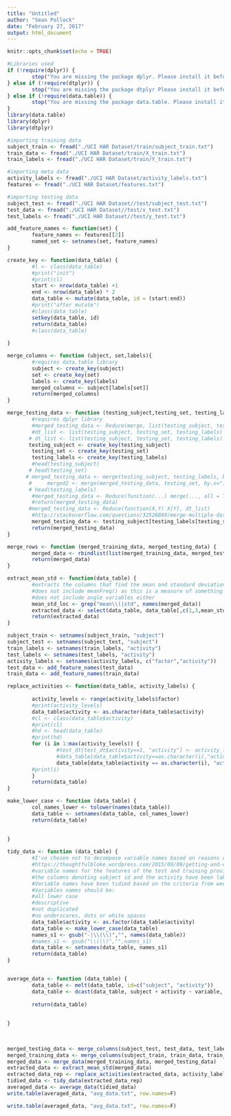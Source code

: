 ```yaml
---
title: "Untitled"
author: "Sean Pollock"
date: "February 27, 2017"
output: html_document
---
```


```r
knitr::opts_chunk$set(echo = TRUE)
```



```r
#Libraries used
if (!require(dplyr)) {
        stop("You are missing the package dplyr. Please install it before continuing.")
} else if (!require(dtplyr)) {
        stop("You are missing the package dtplyr Please install it before continuing.")
} else if (!require(data.table)) {
        stop("You are missing the package data.table. Please install it before continuing.")
}
library(data.table)
library(dplyr)
library(dtplyr)

```


```r
#importing training data
subject_train <- fread("./UCI HAR Dataset/train/subject_train.txt")
train_data <- fread("./UCI HAR Dataset/train/X_train.txt")
train_labels <- fread("./UCI HAR Dataset/train/Y_train.txt")

```


```r
#importing meta data
activity_labels <- fread("./UCI HAR Dataset/activity_labels.txt")
features <- fread("./UCI HAR Dataset/features.txt")

```


```r
#importing testing data
subject_test <- fread("./UCI HAR Dataset//test/subject_test.txt")
test_data <- fread("./UCI HAR Dataset//test/x_test.txt")
test_labels <- fread("./UCI HAR Dataset//test/y_test.txt")
```




```r
add_feature_names <- function(set) {
        feature_names <- features[[2]]
        named_set <- setnames(set, feature_names)
}
```

```r
create_key <- function(data_table) {
        #l <- class(data_table)
        #print("init")
        #print(cl)
        start <- nrow(data_table) +1
        end <- nrow(data_table) * 2
        data_table <- mutate(data_table, id = (start:end))
        #print("after mutate")
        #class(data_table)        
        setkey(data_table, id)
        return(data_table)
        #class(data_table)
               
}

```



```r
merge_columns <- function (ubject, set,labels){
        #requires data.table library
        subject <- create_key(subject)
        set <- create_key(set)
        labels <- create_key(labels)
        merged_columns <- subject[labels[set]]
        return(merged_columns)
}

```


```r
merge_testing_data <- function (testing_subject,testing_set, testing_labels) {
        #requires dplyr library
        #merged_testing_data <- Reduce(merge, list(testing_subject, testing_labels, testing_set))
        #dt_list <- list(testing_subject, testing_set, testing_labels)
       # dt_list <- list(testing_subject, testing_set, testing_labels)
       testing_subject <- create_key(testing_subject)
        testing_set <- create_key(testing_set)
        testing_labels <- create_key(testing_labels)
        #head(testing_subject)
       # head(testing_set)
      # merged_testing_data <- merge(testing_subject, testing_labels, by.x="id", by.y="id", all = T) #%>%
       #     merged2 <- merge(merged_testing_data, testing_set, by.x="id", by.y="id", all = T)  
       # head(testing_labels)
        #merged_testing_data <- Reduce(function(...) merge(..., all = T, by.x = "id", by.y = "id"), dt_list)
        #return(merged_testing_data)
       #merged_testing_data <- Reduce(function(X,Y) X[Y], dt_list)
        #http://stackoverflow.com/questions/32526889/merge-multiple-data-tables-with-the-same-column-names
        merged_testing_data <- testing_subject[testing_labels[testing_set]]
        return(merged_testing_data)
}
```




```r
merge_rows <- function (merged_training_data, merged_testing_data) {
        merged_data <- rbindlist(list(merged_training_data, merged_testing_data), use.names = T)
        return(merged_data)
}
```

```r
extract_mean_std <- function(data_table) {
        #extracts the columns that find the mean and standard deviation of a variable
        #does not include meanFreq() as this is a measure of something effecting the variable, not the variable itself
        #does not include angle variables either
        mean_std_loc <- grep("mean\\(|std", names(merged_data))
        extracted_data <- select(data_table, data_table[,c(1,3,mean_std_loc)])
        return(extracted_data)
}
```

```r
subject_train <- setnames(subject_train, "subject")
subject_test <- setnames(subject_test, "subject")
train_labels <- setnames(train_labels, "activity")
test_labels <- setnames(test_labels, "activity")
activity_labels <- setnames(activity_labels, c("factor","activity"))
test_data <- add_feature_names(test_data)
train_data <- add_feature_names(train_data)
```







```r
replace_activities <- function(data_table, activity_labels) {
        
        activity_levels <- range(activity_labels$factor)
        #print(activity_levels)
        data_table$activity <- as.character(data_table$activity)
        #cl <- class(data_table$activity)
        #print(cl)
        #hd <- head(data_table)
        #print(hd)
        for (i in 1:max(activity_levels)) {
                #test_dt[test_dt$activity==1, "activity"] <- activity_labels[1,"activity"]
                #data_table[data_table$activity==as.character(i),"activity"] <- activity_labels$activity[[i]]
                data_table[data_table$activity == as.character(i), "activity"] <- activity_labels[i,"activity"]
        #print(i)
        }
        return(data_table)
}
```

```r
make_lower_case <- function (data_table) {
        col_names_lower <- tolower(names(data_table))
        data_table <- setnames(data_table, col_names_lower)
        return(data_table)
         
        
}
```

```r
tidy_data <- function (data_table) {
        #I've chosen not to decompose variable names based on reasons outlined on this wepbage
        #https://thoughtfulbloke.wordpress.com/2015/09/09/getting-and-cleaning-the-assignment/
        #variable names for the features of the test and training provided in data set are considered descriptive. 
        #the columns denoting subject id and the activity have been labeled "subject" and "activity"" respectively.
        #Variable names have been tidied based on the criteria from week 4 lecture 1
        #Variables names should be:
        #all lower case
        #descriptive
        #not duplicated
        #no underscores, dots or white spaces
        data_table$activity <- as.factor(data_table$activity)
        data_table <- make_lower_case(data_table)
        names_s1 <- gsub("-|\\(\\)","", names(data_table))
        #names_s1 <- gsub("\\(\\)","",names_s1)
        data_table <- setnames(data_table, names_s1)
        return(data_table)
}
```




```r


```

```r
average_data <- function (data_table) {
        data_table <- melt(data_table, id=c("subject", "activity"))
        data_table <- dcast(data_table, subject + activity ~ variable, mean)
        
        return(data_table)
        
        
}
        
        

```



```r
merged_testing_data <- merge_columns(subject_test, test_data, test_labels)
merged_training_data <- merge_columns(subject_train, train_data, train_labels)
merged_data <- merge_data(merged_training_data, merged_testing_data)
extracted_data <- extract_mean_std(merged_data)
extracted_data_rep <- replace_activities(extracted_data, activity_labels)
tidied_data <- tidy_data(extracted_data_rep)
averaged_data <- average_data(tidied_data)
write.table(averaged_data, "avg_data.txt", row.names=F)
```


```r
write.table(averaged_data, "avg_data.txt", row.names=F)
```


```r

```


```r

```


```r

```


```r

```


```r

```


```r

```


```r

```


```r

```


```r

```


```r

```


```r

```


```r

```


```r

```


```r

```


```r

```


```r

```


```r

```


```r

```


```r

```


```r

```


```r

```


```r

```
